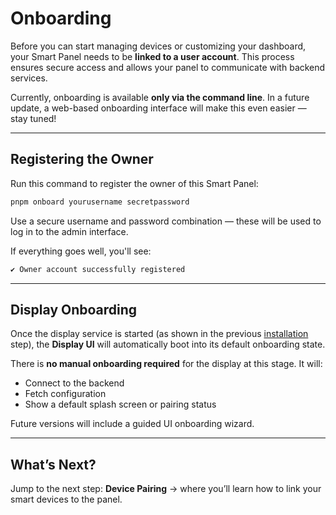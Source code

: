 
# Onboarding

Before you can start managing devices or customizing your dashboard, your Smart Panel needs to be **linked to a user account**.
This process ensures secure access and allows your panel to communicate with backend services.

Currently, onboarding is available **only via the command line**. In a future update, a web-based onboarding interface
will make this even easier — stay tuned!

---

## Registering the Owner

Run this command to register the owner of this Smart Panel:

```bash copy
pnpm onboard yourusername secretpassword
```

<Callout type="info">
	Use a secure username and password combination — these will be used to log in to the admin interface.
</Callout>

If everything goes well, you'll see:

```bash
✔ Owner account successfully registered
```

---

## Display Onboarding

Once the display service is started (as shown in the previous [installation](/docs/get-started/installation) step), the **Display UI**
will automatically boot into its default onboarding state.

There is **no manual onboarding required** for the display at this stage. It will:

- Connect to the backend
- Fetch configuration
- Show a default splash screen or pairing status

<Callout type="info">
	Future versions will include a guided UI onboarding wizard.
</Callout>

---

## What’s Next?

Jump to the next step: **Device Pairing** → where you’ll learn how to link your smart devices to the panel.
